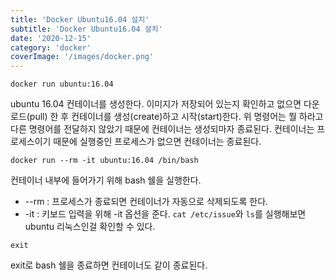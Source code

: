 ```yaml
---
title: 'Docker Ubuntu16.04 설치'
subtitle: 'Docker Ubuntu16.04 설치'
date: '2020-12-15'
category: 'docker'
coverImage: '/images/docker.png'
---
```


```
docker run ubuntu:16.04
```

ubuntu 16.04 컨테이너를 생성한다.
이미지가 저장되어 있는지 확인하고 없으면 다운로드(pull) 한 후 컨테이너를 생성(create)하고 시작(start)한다.
위 명령어는 뭘 하라고 다른 명령어를 전달하지 않았기 때문에 컨테이너는 생성되마자 종료된다.
컨테이너는 프로세스이기 때문에 실행중인 프로세스가 없으면 컨테이너는 종료된다.

```
docker run --rm -it ubuntu:16.04 /bin/bash
```

컨테이너 내부에 들어가기 위해 bash 쉘을 실행한다.

- --rm : 프로세스가 종료되면 컨테이너가 자동으로 삭제되도록 한다.
- -it : 키보드 입력을 위해 -it 옵션을 준다.
  `cat /etc/issue`와 `ls`를 실행해보면 ubuntu 리눅스인걸 확인할 수 있다.

```
exit
```

exit로 bash 쉘을 종료하면 컨테이너도 같이 종료된다.
